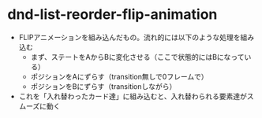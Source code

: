# dnd-list-reorder-flip-animation

- FLIPアニメーションを組み込んだもの。流れ的には以下のような処理を組み込む
  - まず、ステートをAからBに変化させる（ここで状態的にはBになっている）
  - ポジションをAにずらす（transition無しで0フレームで）
  - ポジションをBにずらす（transitionしながら）
- これを「入れ替わったカード達」に組み込むと、入れ替わられる要素達がスムーズに動く
